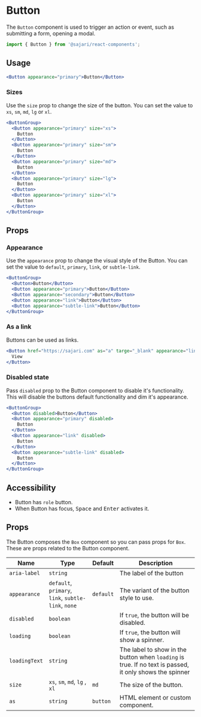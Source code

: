 
<SEO
  title="Button"
  description="The Button component is used to trigger an action or event, such as submitting a
form, opening a Dialog, canceling an action, or performing a delete operation."
/>

# Button

The `Button` component is used to trigger an action or event, such as submitting a form, opening a modal.

```js
import { Button } from '@sajari/react-components';
```

## Usage

```jsx
<Button appearance="primary">Button</Button>
```

### Sizes

Use the `size` prop to change the size of the button. You can set the value to
`xs`, `sm`, `md`, `lg` or `xl`.

```jsx
<ButtonGroup>
  <Button appearance="primary" size="xs">
    Button
  </Button>
  <Button appearance="primary" size="sm">
    Button
  </Button>
  <Button appearance="primary" size="md">
    Button
  </Button>
  <Button appearance="primary" size="lg">
    Button
  </Button>
  <Button appearance="primary" size="xl">
    Button
  </Button>
</ButtonGroup>
```

## Props

### Appearance

Use the `appearance` prop to change the visual style of the Button. You can set the
value to `default`, `primary`, `link`, or `subtle-link`.

```jsx
<ButtonGroup>
  <Button>Button</Button>
  <Button appearance="primary">Button</Button>
  <Button appearance="secondary">Button</Button>
  <Button appearance="link">Button</Button>
  <Button appearance="subtle-link">Button</Button>
</ButtonGroup>
```

### As a link

Buttons can be used as links.

```jsx
<Button href="https://sajari.com" as="a" targe="_blank" appearance="link">
  View
</Button>
```

### Disabled state

Pass `disabled` prop to the Button component to disable it's functionality. This will disable
the buttons default functionality and dim it's appearance.

```jsx
<ButtonGroup>
  <Button disabled>Button</Button>
  <Button appearance="primary" disabled>
    Button
  </Button>
  <Button appearance="link" disabled>
    Button
  </Button>
  <Button appearance="subtle-link" disabled>
    Button
  </Button>
</ButtonGroup>
```

## Accessibility

- Button has `role` button.
- When Button has focus, <kbd>Space</kbd> and <kbd>Enter</kbd> activates it.

## Props

The Button composes the `Box` component so you can pass props for
`Box`. These are props related to the Button component.

| Name          | Type                                                | Default   | Description                                                                                             |
| ------------- | --------------------------------------------------- | --------- | ------------------------------------------------------------------------------------------------------- |
| `aria-label`  | `string`                                            |           | The label of the button                                                                                 |
| `appearance`  | `default`, `primary`, `link`, `subtle-link`, `none` | `default` | The variant of the button style to use.                                                                 |
| `disabled`    | `boolean`                                           |           | If `true`, the button will be disabled.                                                                 |
| `loading`     | `boolean`                                           |           | If `true`, the button will show a spinner.                                                              |
| `loadingText` | `string`                                            |           | The label to show in the button when `loading` is true. If no text is passed, it only shows the spinner |
| `size`        | `xs`, `sm`, `md`, `lg` , `xl`                       | `md`      | The size of the button.                                                                                 |
| `as`          | `string`                                            | `button`  | HTML element or custom component.                                                                       |
